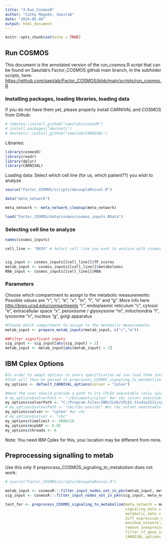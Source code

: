 ```yaml
---
title: "4-Run_CosmosR"
author: "Cathy Magnée, Saezlab"
date: "2024-05-08"
output: html_document
---
```


```r
knitr::opts_chunk$set(echo = TRUE)
```

## Run COSMOS
This document is the annotated version of the run_cosmos.R script that can be found on Saezlab's Factor_COSMOS github main branch, in the subfolder scripts, here: <https://github.com/saezlab/Factor_COSMOS/blob/main/scripts/run_cosmos.R>

### Installing packages, loading libraries, loading data

If you do not have them yet, please properly install CARNIVAL and COSMOS from Github:

```r
# remotes::install_github("saezlab/cosmosR")
# install.packages("devtools")
# devtools::install_github("saezlab/CARNIVAL")
```

Libraries:
```r
library(cosmosR)
library(readr)
library(dplyr)
library(CARNIVAL)
```
Loading data:
Select which cell line (for us, which patient??) you wish to analyze
```r
source("Factor_COSMOS/scripts/decoupleRnival.R")

data("meta_network")

meta_network <- meta_network_cleanup(meta_network)

load("Factor_COSMOS/data/cosmos/cosmos_inputs.RData")

```

### Selecting cell line to analyze
```r
names(cosmos_inputs)

cell_line <- "EKVX" # Select cell line you want to analyze with cosmos HERE


sig_input <- cosmos_inputs[[cell_line]]$TF_scores
metab_input <- cosmos_inputs[[cell_line]]$metabolomic
RNA_input <- cosmos_inputs[[cell_line]]$RNA
```

### Parameters

Choose which compartment to assign to the metabolic measurements:
Possible values are "r", "c", "e", "x", "m", "l", "n" and "g". More info here <http://bigg.ucsd.edu/compartments> 
"r", endoplasmic reticulum
"c", cytosol
"e", extracellular space
"x", peroxisome / glyoxysome
"m", mitochondria
"l", lysosome
"n", nucleus
"g", golgi apparatus

```r
#Choose which compartment to assign to the metabolic measurements
metab_input <- prepare_metab_inputs(metab_input, c("c","m"))

##Filter significant inputs
sig_input <- sig_input[abs(sig_input) > 2]
metab_input <- metab_input[abs(metab_input) > 2]

```


## IBM Cplex Options
```r
#In order to adapt options to users specification we can load them into a variable 
#that will then be passed to preprocess_COSMOS_signaling_to_metabolism CARNIVAL_options parameter
my_options <- default_CARNIVAL_options(solver = "cplex")

#Here the user should provide a path to its CPLEX executable (only cplex at the moment, other solvers will be documented soon !)
# my_options$solverPath <- "~/Documents/cplex" #or cbc solver executable
my_options$solverPath <- "C:/Program Files/IBM/ILOG/CPLEX_Studio2211/cplex/bin/x64_win64"
# my_options$solverPath <- "cbc/cbc-osx/cbc" #or cbc solver executable
my_options$solver <- "cplex" #or cbc
# my_options$solver <- "cbc"
my_options$timelimit <- 3600/10
my_options$mipGAP <- 0.05
my_options$threads <- 6
```
Note: You need IBM Cplex for this, your location may be different from mine. 


## Preprocessing signalling to metab

Use this only if preprocess_COSMOS_signaling_to_metabolism does not work:
```r
# source("Factor_COSMOS/scripts/decoupleRnival.R")
```


```r
metab_input <- cosmosR:::filter_input_nodes_not_in_pkn(metab_input, meta_network)
sig_input <- cosmosR:::filter_input_nodes_not_in_pkn(sig_input, meta_network)

test_for <- preprocess_COSMOS_signaling_to_metabolism(meta_network = meta_network[,c(1,3,2)],
                                                      signaling_data = sig_input,
                                                      metabolic_data = metab_input,
                                                      diff_expression_data = RNA_input,
                                                      maximum_network_depth = 4,
                                                      remove_unexpressed_nodes = T,
                                                      filter_tf_gene_interaction_by_optimization = T,
                                                      CARNIVAL_options = my_options)
```

